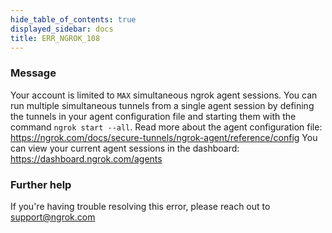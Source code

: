 ```yaml
---
hide_table_of_contents: true
displayed_sidebar: docs
title: ERR_NGROK_108
---
```




### Message

Your account is limited to `MAX` simultaneous ngrok agent sessions.
You can run multiple simultaneous tunnels from a single agent session by defining the tunnels in your agent configuration file and starting them with the command `ngrok start --all`.
Read more about the agent configuration file: https://ngrok.com/docs/secure-tunnels/ngrok-agent/reference/config
You can view your current agent sessions in the dashboard:
https://dashboard.ngrok.com/agents

<ErrorDetails error="err_ngrok_108" />

### Further help

If you're having trouble resolving this error, please reach out to [support@ngrok.com](mailto:support@ngrok.com?subject=Help%20with%20ERR_NGROK_108)
